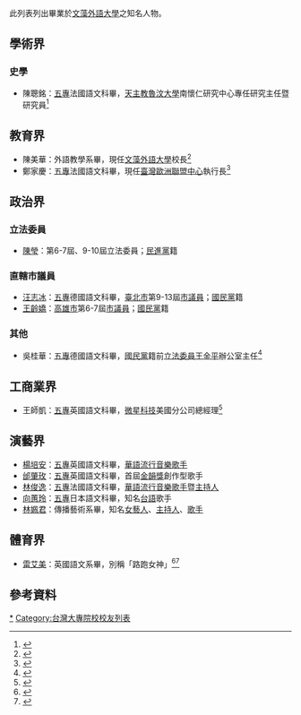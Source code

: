 {{dynamic list}}
此列表列出畢業於[[文藻外語大學|文藻外語大學]]之知名人物。

== 學術界 ==
=== 史學 ===
* 陳聰銘：[[五年制專科學校|五專]]法國語文科畢，[[天主教魯汶大學|天主教魯汶大學]]南懷仁研究中心專任研究主任暨研究員<ref>{{cite news|author1=|title=2017年傑出校友－陳聰銘|url=https://c042.wzu.edu.tw/datas/upload/files/傑出校友/陳聰銘-01.jpg|accessdate=2021-04-08|work=文藻外語大學校友聯絡中心|date=}}</ref>

== 教育界 ==
* 陳美華：外語教學系畢，現任[[文藻外語大學|文藻外語大學]]校長<ref>{{cite news|author1=徐如宜|title=文藻外語大學新任校長陳美華 創校首位母校校友任校長|url=https://udn.com/news/story/6928/3628200|accessdate=2021-04-08|work=聯合新聞網|date=2019-02-01|archive-date=2020-05-01|archive-url=https://web.archive.org/web/20200501184826/https://udn.com/news/story/6928/3628200|dead-url=no}}</ref>
* 鄭家慶：[[五年制專科學校|五專]]法國語文科畢，現任[[臺灣歐洲聯盟中心|臺灣歐洲聯盟中心]]執行長<ref>{{cite news|author1=|title=【校友國際講座與專訪】鄭家慶校友|url=https://www.youtube.com/watch?v=h3S8OPdgL_4|accessdate=2021-04-08|work=文藻外語大學官方YouTube|date=2021-02-01}}</ref>

== 政治界 ==
=== 立法委員 ===
* [[陳瑩_(政治人物)|陳瑩]]：第6-7屆、9-10屆立法委員；[[民主進步黨|民進黨]]籍

=== 直轄市議員 ===
* [[汪志冰|汪志冰]]：[[五年制專科學校|五專]]德國語文科畢，[[臺北市|臺北市]]第9-13屆[[市議員|市議員]]；[[中國國民黨|國民黨]]籍
* [[王齡嬌|王齡嬌]]：[[高雄市|高雄市]]第6-7屆[[市議員|市議員]]；[[中國國民黨|國民黨]]籍

=== 其他 ===
* 吳桂華：[[五年制專科學校|五專]]德國語文科畢，[[中國國民黨|國民黨]]籍前[[立法委員|立法委員]][[王金平|王金平]]辦公室主任<ref>{{cite news|author1=邱燕玲|title=吳桂華愛畫畫 也為老闆王金平「搭橋」|url=https://features.ltn.com.tw/spring/article/2015/paper/1266022|accessdate=2021-04-08|work=自由電子報|date=2019-02-04}}</ref>

== 工商業界 ==
* 王師凱：[[五年制專科學校|五專]]英國語文科畢，[[微星科技|微星科技]]美國分公司總經理<ref>{{cite news|author1=蔡幸儒|title=把自己當品牌 5招打造傑出經理人|url=https://www.trademag.org.tw/page/itemsd/?id=572406&no=21|accessdate=2021-04-08|work=經貿透視|date=2011-11-30}}</ref>

== 演藝界 ==
* [[楊培安|楊培安]]：[[五年制專科學校|五專]]英國語文科畢，[[華語流行音樂|華語流行音樂]][[歌手|歌手]]
* [[邰肇玫|邰肇玫]]：[[五年制專科學校|五專]]英國語文科畢，首屆[[金韻獎|金韻獎]]創作型歌手
* [[林俊逸|林俊逸]]：[[五年制專科學校|五專]]法國語文科畢，[[華語流行音樂|華語流行音樂]][[歌手|歌手]]暨[[主持人|主持人]]
* [[向蕙玲|向蕙玲]]：[[五年制專科學校|五專]]日本語文科畢，知名[[台語|台語]]歌手
* [[林姵君|林姵君]]：傳播藝術系畢，知名[[女藝人|女藝人]]、[[主持人|主持人]]、[[歌手|歌手]]

== 體育界 ==
* [[雷艾美|雷艾美]]：英國語文系畢，別稱「路跑女神」<ref>{{cite news|author1=Judy|title=美模跑者雷艾美，生活健康又性感|url=https://www.don1don.com/archives/23497/美模跑者雷艾美，生活健康又性感|accessdate=2021-04-08|work=don1don|date=2014-04-29|archive-date=2020-08-04|archive-url=https://web.archive.org/web/20200804055031/https://www.don1don.com/archives/23497/%E7%BE%8E%E6%A8%A1%E8%B7%91%E8%80%85%E9%9B%B7%E8%89%BE%E7%BE%8E%EF%BC%8C%E7%94%9F%E6%B4%BB%E5%81%A5%E5%BA%B7%E5%8F%88%E6%80%A7%E6%84%9F|dead-url=no}}</ref><ref>{{cite news|author1=方佳琳|title=專訪／混血臉慘遭霸凌　雷艾美曾被酸「雜種」淚吐兒時陰影|url=https://star.setn.com/news/798263|accessdate=2021-04-08|work=三立新聞網|date=2020-08-17|archive-date=2021-01-21|archive-url=https://web.archive.org/web/20210121012818/https://star.setn.com/news/798263|dead-url=no}}</ref>

== 參考資料 ==
{{reflist|2}}

[[Category:文藻外語大學校友|*]]
[[Category:台灣大專院校校友列表|Category:台灣大專院校校友列表]]
